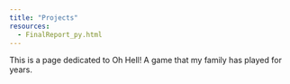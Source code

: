 ```yaml
---
title: "Projects"
resources: 
  - FinalReport_py.html
---
```


This is a page dedicated to Oh Hell! A game that my family has played for years.

::: {.columns}

::: {.column}

[](projects/FinalReport_py.html)

:::

::: {.column}
:::


:::